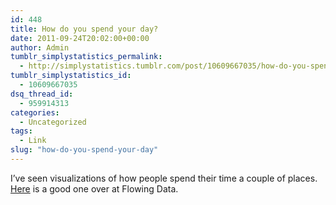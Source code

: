 ```yaml
---
id: 448
title: How do you spend your day?
date: 2011-09-24T20:02:00+00:00
author: Admin
tumblr_simplystatistics_permalink:
  - http://simplystatistics.tumblr.com/post/10609667035/how-do-you-spend-your-day
tumblr_simplystatistics_id:
  - 10609667035
dsq_thread_id:
  - 959914313
categories:
  - Uncategorized
tags:
  - Link
slug: "how-do-you-spend-your-day"
---
```

I&#8217;ve seen visualizations of how people spend their time a couple of places. <a href="http://flowingdata.com/2011/09/20/how-do-americans-spend-their-days/" target="_blank">Here</a> is a good one over at Flowing Data. 
